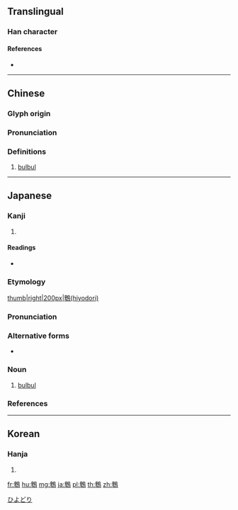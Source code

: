 {{character info/new}}
{{also|鹎}}
==Translingual==

===Han character===
{{Han char|rn=196|rad=鳥|as=08|sn=19|four=27427|canj=HJHAF|ids=⿰卑鳥}}

====References====
* {{Han ref|kx=1492.090|dkj=47010|dj=2022.180|hdz=74641.090|uh=9D6F|ud=40303|bh=F3ED|bd=62445}}

----

==Chinese==
{{zh-forms|s=鹎}}

===Glyph origin===
{{Han etym}}

===Pronunciation===
{{zh-pron
|m=bēi
|c=bei1
|mc=y
|oc=y
|ma=
|cat=n
}}

===Definitions===
{{zh-hanzi}}

# [[bulbul]]

----

==Japanese==

===Kanji===
{{ja-kanji|grade=|rs=鳥08}}

# {{defn|lang=ja|sort=鳥08}}

====Readings====
* {{ja-readings|goon=[[ひ]] (hi), [[ひち]] (hichi)|kanon=[[ひ]] (hi), [[ひつ]] (hitsu)|kun=[[ひよ]] (hiyo), [[ひよどり]] (hiyodori)}}

===Etymology===
{{wikipedia|lang=ja|ヒヨドリ}}[[file:Brown-eared Bulbul 1.jpg|thumb|right|200px|鵯(hiyodori)]]
{{ja-kanjitab|ひよどり|yomi=k|r=y}}
{{compound|鵯|tr1=[[hiyo]]|t1=[[bulbul]]|鳥|tr2=[[tori]]|t2=[[bird]]|lang=ja|sort=ひよどり}}

===Pronunciation===
{{ja-pron|ひよどり|acc=h|acc2=2|acc_ref=NHK,DJR|acc2_ref=NHK,DJR|y=k}}

===Alternative forms===
* {{ja-l|白頭鳥}}

===Noun===
{{ja-noun|ひよどり|ヒヨドリ}}

# [[bulbul]]

===References===
<references/>

[[Category:ja:Perching birds|ひよどり]]

----

==Korean==

===Hanja===
{{ko-hanja|hangeul=필|eumhun=|rv=pil|mr=p'il|y=phil}}

# {{defn|lang=ko|sort=鳥08}}

[[fr:鵯]]
[[hu:鵯]]
[[mg:鵯]]
[[ja:鵯]]
[[pl:鵯]]
[[th:鵯]]
[[zh:鵯]]